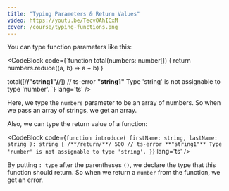 ```yaml
---
title: "Typing Parameters & Return Values"
video: https://youtu.be/TecvOAhICxM
cover: /course/typing-functions.png
---
```


You can type function parameters like this:

<CodeBlock
  code={`function total(numbers: number[]) {
  return numbers.reduce((a, b) => a + b)
}

total([/**/"string1"/**/])
// ts-error **"string1"** Type 'string' is not assignable to type 'number'.
`}
  lang='ts'
/>

Here, we type the `numbers` parameter to be an array of numbers. So when we pass an array of strings, we get an array.

Also, we can type the return value of a function:

<CodeBlock
  code={`function introduce(
  firstName: string,
  lastName: string
): string {
  /**/return/**/ 500
// ts-error **"string1"** Type 'number' is not assignable to type 'string'.
}`}
  lang='ts'
/>

By putting `: type` after the parentheses `()`, we declare the type that this function should return. So when we return a `number` from the function, we get an error.